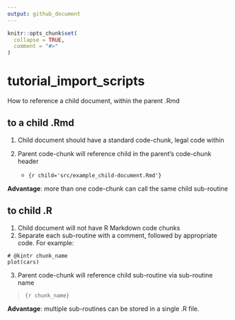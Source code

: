 ```yaml
---
output: github_document
---
```


<!-- README.md is generated from README.Rmd. Please edit that file -->

```r
knitr::opts_chunk$set(
  collapse = TRUE,
  comment = "#>"
)
```

# tutorial_import_scripts

<!-- badges: start -->
<!-- badges: end -->

How to reference a child document, within the parent .Rmd

## to a child .Rmd

1. Child document should have a standard code-chunk, legal code within
1. Parent code-chunk will reference child in the parent's code-chunk header

    - `{r child='src/example_child-document.Rmd'}`
    
**Advantage**: more than one code-chunk can call the same child sub-routine
    
    
## to child .R

1. Child document will not have R Markdown code chunks
1. Separate each sub-routine with a comment, followed by appropriate code.  For example:

```
# @kintr chunk_name
plot(cars)
```


3. Parent code-chunk will reference child sub-routine via sub-routine name

> `{r chunk_name}`

**Advantage**:  multiple sub-routines can be stored in a single .R file.